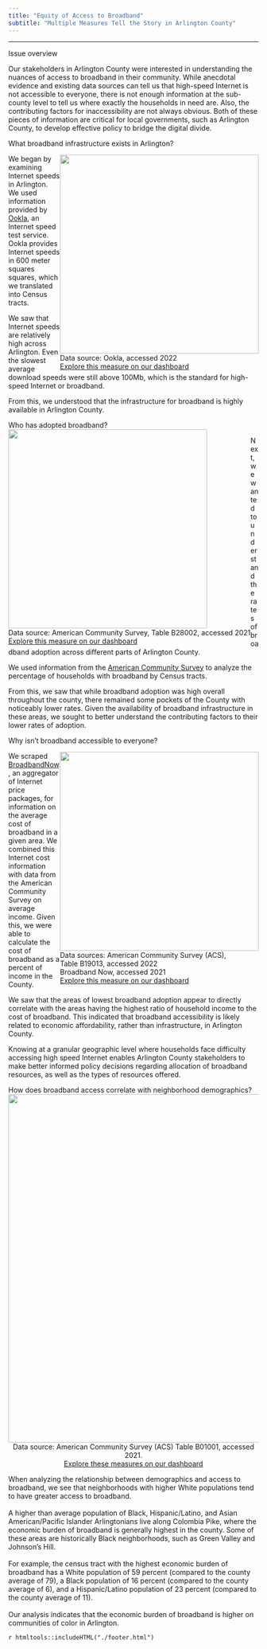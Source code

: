 ```yaml
---
title: "Equity of Access to Broadband"
subtitle: "Multiple Measures Tell the Story in Arlington County"
---
```


<div style="clear: both">

<hr />

<div class="section_header">Issue overview</div>

<div class="section_text">
Our stakeholders in Arlington County were interested in understanding the nuances of access to broadband in their community. While anecdotal evidence and existing data sources can tell us that high-speed Internet is not accessible to everyone, there is not enough information at the sub-county level to tell us where exactly the households in need are. Also, the contributing factors for inaccessibility are not always obvious. Both of these pieces of information are critical for local governments, such as Arlington County, to develop effective policy to bridge the digital divide.

</div>

<div class="section_header"> What broadband infrastructure exists in Arlington? </div>

<div class="section_text">

<div style="float: right;">
![](img/broadband-avgdown.png){width="400px" class="story_image"}
<figcaption> Data source: Ookla, accessed 2022 <a href = "https://uva-bi-sdad.github.io/capital_region/?shape_type=county&selected_county=51013&selected_variable=avg_down_using_devices&selected_year=2019&filter.time_min=2019&filter.time_max=2021"> <br> Explore this measure on our dashboard </a> </figcaption>
</div>

We began by examining Internet speeds in Arlington. We used information provided by [Ookla](https://www.ookla.com/ookla-for-good/open-data), an Internet speed test service. Ookla provides Internet speeds in 600 meter squares squares, which we translated into Census tracts. \n

We saw that Internet speeds are relatively high across Arlington. Even the slowest average download speeds were still above 100Mb, which is the standard for high-speed Internet or broadband. \n 

From this, we understood that the infrastructure for broadband is highly available in Arlington County.

</div>

<div style="clear: both">

<div class="section_header"> Who has adopted broadband? </div>

<div style="float: left;">
![](img/broadband-hhbb.png){width="400px" class="story_image"}
<figcaption> Data source: American Community Survey, Table B28002, accessed 2021 <a href = "https://uva-bi-sdad.github.io/capital_region/?shape_type=county&selected_county=51013&selected_variable=perc_hh_with_broadband&selected_year=2019&filter.time_min=2017&filter.time_max=2019"> <br> Explore this measure on our dashboard </a> </figcaption>
</div>
<div class="section_text">

Next, we wanted to understand the rates of broadband adoption across different parts of Arlington County. \n

We used information from the [American Community Survey](https://www.census.gov/programs-surveys/acs) to analyze the percentage of households with broadband by Census tracts. \n

From this, we saw that while broadband adoption was high overall throughout the county, there remained some pockets of the County with noticeably lower rates. Given the availability of broadband infrastructure in these areas, we sought to better understand the contributing factors to their lower rates of adoption.
</div>

</div>

<div style="clear: both">

<div class="section_header"> Why isn't broadband accessible to everyone? </div>
<div class="section_text">

<div style="float: right;">
![](img/broadband-percinc.png){width="400px" class="story_image"}
<figcaption> Data sources: American Community Survey (ACS), <br> Table B19013, accessed 2022 <br> Broadband Now, accessed 2021 <a href = "https://uva-bi-sdad.github.io/capital_region/?shape_type=county&selected_county=51013&selected_variable=perc_income_min_price_100&selected_year=2021&filter.time_min=2021&filter.time_max=2021"> <br> Explore this measure on our dashboard </a> </figcaption>
</div>

We scraped [BroadbandNow](https://broadbandnow.com/), an aggregator of Internet price packages, for information on the average cost of broadband in a given area. We combined this Internet cost information with data from the American Community Survey on average income. Given this, we were able to calculate the cost of broadband as a percent of income in the County. \n

We saw that the areas of lowest broadband adoption appear to directly correlate with the areas having the highest ratio of household income to the cost of broadband. This indicated that broadband accessibility is likely related to economic affordability, rather than infrastructure, in Arlington County. \n

Knowing at a granular geographic level where households face difficulty accessing high speed Internet enables Arlington County stakeholders to make better informed policy decisions regarding allocation of broadband resources, as well as the types of resources offered.

</div>

<div style="clear: both">

<div class="section_header"> How does broadband access correlate with neighborhood demographics? </div>
<div class="section_text">

<div style = "text-align: center;">
![](img/broadband-demographics.png){width="700px" class="story_image"}
<figcaption>Data source: American Community Survey (ACS) Table B01001, accessed 2021.
    <a href = "https://uva-bi-sdad.github.io/capital_region/?plot_type=scatter&shape_type=county&selected_variable=demographics:perc_hispanic_or_latino&selected_year=2019&filter.time_min=2009&filter.time_max=2019&filter.county=51013"> <br> Explore these measures on our dashboard </a> </figcaption>
</div>

<div class="section_text">
When analyzing the relationship between demographics and access to broadband, we see that neighborhoods with higher White populations tend to have greater access to broadband. <br> <br>
A higher than average population of Black, Hispanic/Latino, and Asian American/Pacific Islander Arlingtonians live along Colombia Pike, where the economic burden of broadband is generally highest in the county. Some of these areas are historically Black neighborhoods, such as Green Valley and Johnson's Hill. <br> <br>
For example, the census tract with the highest economic burden of broadband has a White population of 59 percent (compared to the county average of 79), a Black population of 16 percent (compared to the county average of 6), and a Hispanic/Latino population of 23 percent (compared to the county average of 11). <br> <br>
Our analysis indicates that the economic burden of broadband is higher on communities of color in Arlington.
</div>


</div>


`r htmltools::includeHTML("./footer.html")`

